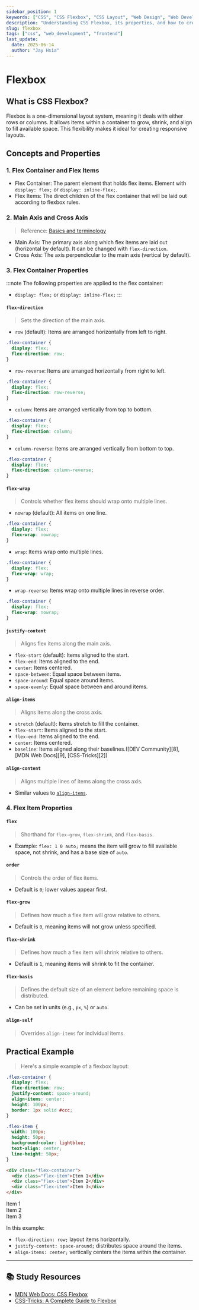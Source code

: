 ```yaml
---
sidebar_position: 1
keywords: ["CSS", "CSS Flexbox", "CSS Layout", "Web Design", "Web Development", "Frontend", "front-end"]
description: "Understanding CSS Flexbox, its properties, and how to create flexible layouts."
slug: flexbox
tags: ["css", "web_development", "frontend"]
last_update:
  date: 2025-06-14
  author: "Jay Hsia"
---
```


# Flexbox

## What is CSS Flexbox?

Flexbox is a one-dimensional layout system, meaning it deals with either rows or columns. It allows items within a container to grow, shrink, and align to fill available space. This flexibility makes it ideal for creating responsive layouts.

## Concepts and Properties

### 1. Flex Container and Flex Items

- Flex Container: The parent element that holds flex items. Element with `display: flex;` or `display: inline-flex;`.
- Flex Items: The direct children of the flex container that will be laid out according to flexbox rules.

### 2. Main Axis and Cross Axis

> Reference: [Basics and terminology](https://css-tricks.com/snippets/css/a-guide-to-flexbox/#aa-basics-and-terminology)

- Main Axis: The primary axis along which flex items are laid out (horizontal by default). It can be changed with `flex-direction`.
- Cross Axis: The axis perpendicular to the main axis (vertical by default).

### 3. Flex Container Properties

:::note
The following properties are applied to the flex container:

- `display: flex;` or `display: inline-flex;`
  :::

#### `flex-direction`

> Sets the direction of the main axis.

- `row` (default): Items are arranged horizontally from left to right.

```css
.flex-container {
  display: flex;
  flex-direction: row;
}
```

- `row-reverse`: Items are arranged horizontally from right to left.

```css
.flex-container {
  display: flex;
  flex-direction: row-reverse;
}
```

- `column`: Items are arranged vertically from top to bottom.

```css
.flex-container {
  display: flex;
  flex-direction: column;
}
```

- `column-reverse`: Items are arranged vertically from bottom to top.

```css
.flex-container {
  display: flex;
  flex-direction: column-reverse;
}
```

#### `flex-wrap`

> Controls whether flex items should wrap onto multiple lines.

- `nowrap` (default): All items on one line.

```css
.flex-container {
  display: flex;
  flex-wrap: nowrap;
}
```

- `wrap`: Items wrap onto multiple lines.

```css
.flex-container {
  display: flex;
  flex-wrap: wrap;
}
```

- `wrap-reverse`: Items wrap onto multiple lines in reverse order.

```css
.flex-container {
  display: flex;
  flex-wrap: nowrap;
}
```

#### `justify-content`

> Aligns flex items along the main axis.

- `flex-start` (default): Items aligned to the start.
- `flex-end`: Items aligned to the end.
- `center`: Items centered.
- `space-between`: Equal space between items.
- `space-around`: Equal space around items.
- `space-evenly`: Equal space between and around items.

#### `align-items`

> Aligns items along the cross axis.

- `stretch` (default): Items stretch to fill the container.
- `flex-start`: Items aligned to the start.
- `flex-end`: Items aligned to the end.
- `center`: Items centered.
- `baseline`: Items aligned along their baselines.([DEV Community][8], [MDN Web Docs][9], [CSS-Tricks][2])

#### `align-content`

> Aligns multiple lines of items along the cross axis.

- Similar values to [`align-items`](#align-items).

### 4. Flex Item Properties

#### `flex`

> Shorthand for `flex-grow`, `flex-shrink`, and `flex-basis`.

- Example: `flex: 1 0 auto;` means the item will grow to fill available space, not shrink, and has a base size of `auto`.

#### `order`

> Controls the order of flex items.

- Default is `0`; lower values appear first.

#### `flex-grow`

> Defines how much a flex item will grow relative to others.

- Default is `0`, meaning items will not grow unless specified.

#### `flex-shrink`

> Defines how much a flex item will shrink relative to others.

- Default is `1`, meaning items will shrink to fit the container.

#### `flex-basis`

> Defines the default size of an element before remaining space is distributed.

- Can be set in units (e.g., `px`, `%`) or `auto`.

#### `align-self`

> Overrides `align-items` for individual items.

## Practical Example

> Here's a simple example of a flexbox layout:

```css
.flex-container {
  display: flex;
  flex-direction: row;
  justify-content: space-around;
  align-items: center;
  height: 100px;
  border: 1px solid #ccc;
}

.flex-item {
  width: 100px;
  height: 50px;
  background-color: lightblue;
  text-align: center;
  line-height: 50px;
}
```

```html
<div class="flex-container">
  <div class="flex-item">Item 1</div>
  <div class="flex-item">Item 2</div>
  <div class="flex-item">Item 3</div>
</div>
```

<div class="note-flex-container">
  <div class="note-flex-item">Item 1</div>
  <div class="note-flex-item">Item 2</div>
  <div class="note-flex-item">Item 3</div>
</div>

In this example:

- `flex-direction: row;` layout items horizontally.
- `justify-content: space-around;` distributes space around the items.
- `align-items: center;` vertically centers the items within the container.

---

## 📚 Study Resources

- [MDN Web Docs: CSS Flexbox](https://developer.mozilla.org/en-US/docs/Web/CSS/CSS_flexible_box_layout)
- [CSS-Tricks: A Complete Guide to Flexbox](https://css-tricks.com/snippets/css/a-guide-to-flexbox/)
